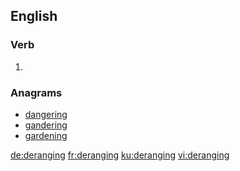 
==English==

===Verb===
{{head|en|present participle}}

# {{present participle of|derange|lang=en}}

===Anagrams===
* [[dangering#English|dangering]]
* [[gandering#English|gandering]]
* [[gardening#English|gardening]]

[[de:deranging]]
[[fr:deranging]]
[[ku:deranging]]
[[vi:deranging]]